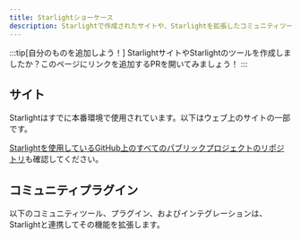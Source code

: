 ```yaml
---
title: Starlightショーケース
description: Starlightで作成されたサイトや、Starlightを拡張したコミュニティツールを見つけましょう！
---
```


:::tip[自分のものを追加しよう！]
StarlightサイトやStarlightのツールを作成しましたか？このページにリンクを追加するPRを開いてみましょう！
:::

## サイト


Starlightはすでに本番環境で使用されています。以下はウェブ上のサイトの一部です。

<FluidGrid>
	<Card
		title="Athena OS"
		href="https://www.athenaos.org"
		thumbnail="www.athenaos.org.png"
	/>
	<Card
		title="PubIndexAPI Docs"
		href="https://docs.pubindexapi.com/"
		thumbnail="docs.pubindexapi.com.png"
	/>
	<Card
		title="pls"
		href="https://dhruvkb.github.io/pls"
		thumbnail="dhruvkb.github.io-pls.png"
	/>
	<Card
		title="capo.js"
		href="https://rviscomi.github.io/capo.js/"
		thumbnail="capo.js.png"
	/>
	<Card
		title="Web Monetization API"
		href="https://webmonetization.org/"
		thumbnail="webmonetization.org.png"
	/>
	<Card
		title="QBCore Docs"
		href="https://brycerussell.github.io/qbcore-docs/"
		thumbnail="brycerussell.github.io-qbcore-docs.png"
	/>
	<Card title="har.fyi" href="https://har.fyi/" thumbnail="har.fyi.png" />
	<Card
		title="xs-dev docs"
		href="https://xs-dev.js.org"
		thumbnail="xs-dev.js.org.png"
	/>
	<Card
		title="Felicity"
		href="https://felicity.pages.dev/"
		thumbnail="felicity.pages.dev.png"
	/>
	<Card
		title="NgxEditor"
		href="https://sibiraj-s.github.io/ngx-editor/"
		thumbnail="sibiraj-s.github.io-ngx-editor.png"
	/>
	<Card
		title="Astro Error Pages"
		href="https://astro-error-page-documentation.vercel.app/"
		thumbnail="astro-error-page-documentation.vercel.app.png"
	/>
	<Card
		title="Terrateam Docs"
		href="https://terrateam.io/docs"
		thumbnail="terrateam.io-docs.png"
	/>
	<Card
		title="simple-fm"
		href="https://simple.arciniega.one"
		thumbnail="simple.arciniega.one.png"
	/>
	<Card
		title="CommandKit"
		href="https://commandkit.underctrl.io"
		thumbnail="commandkit.underctrl.io.png"
	/>
</FluidGrid>

[Starlightを使用しているGitHub上のすべてのパブリックプロジェクトのリポジトリ](https://github.com/withastro/starlight/network/dependents)も確認してください。

## コミュニティプラグイン


以下のコミュニティツール、プラグイン、およびインテグレーションは、Starlightと連携してその機能を拡張します。

<CardGrid>
	<LinkCard
		href="https://www.feelback.dev/blog/new-astro-starlight-integration/"
		title="FeelBack"
		description="サイトにユーザーフィードバックシステムを追加します。"
	/>
	<LinkCard
		href="https://github.com/HiDeoo/starlight-blog"
		title="starlight-blog"
		description="ドキュメントサイトにブログを追加します。"
	/>
	<LinkCard
		href="https://github.com/HiDeoo/starlight-links-validator"
		title="starlight-links-validator"
		description="Starlightページに壊れたリンクがないか確認します。"
	/>
	<LinkCard
		href="https://github.com/HiDeoo/starlight-typedoc"
		title="starlight-typedoc"
		description="TypeDocを使用してTypeScriptからStarlightページを生成します。"
	/>
	<LinkCard
		href="https://github.com/HiDeoo/starlight-openapi"
		title="starlight-openapi"
		description="OpenAPI/Swagger specificationからドキュメントページを作成します。"
	/>
</CardGrid>
